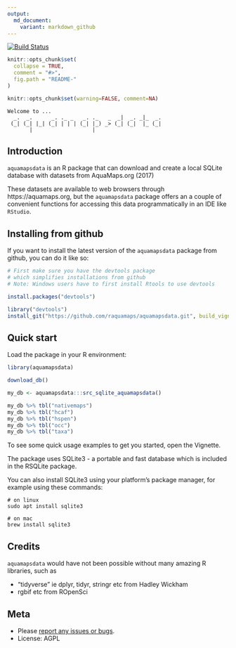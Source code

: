 ```yaml
---
output:
  md_document:
    variant: markdown_github
---
```


[![Build Status](https://travis-ci.org/raquamaps/aquamapsdata.svg?branch=master)](https://travis-ci.org/raquamaps/aquamapsdata)  

<!-- README.md is generated from README.Rmd. Please edit that file -->

```r
knitr::opts_chunk$set(
  collapse = TRUE,
  comment = "#>",
  fig.path = "README-"
)
```

```r
knitr::opts_chunk$set(warning=FALSE, comment=NA)
```

```console
Welcome to ...
  _.  _.      _. ._ _   _. ._   _  _|  _. _|_  _.
 (_| (_| |_| (_| | | | (_| |_) _> (_| (_|  |_ (_|
       |                   |
```

## Introduction

`aquamapsdata` is an R package that can download and create a local SQLite database with datasets from AquaMaps.org (2017)

These datasets are available to web browsers through https://aquamaps.org, but the `aquamapsdata` package offers an a couple of convenient functions for accessing this data programmatically in an IDE like `RStudio`.

## Installing from github

If you want to install the latest version of the `aquamapsdata` package from github, you can do it like so:

```r
# First make sure you have the devtools package
# which simplifies installations from github
# Note: Windows users have to first install Rtools to use devtools

install.packages("devtools") 

library("devtools")
install_git("https://github.com/raquamaps/aquamapsdata.git", build_vignettes=FALSE)

```

## Quick start

Load the package in your R environment:

```r

library(aquamapsdata)

download_db()

my_db <- aquamapsdata:::src_sqlite_aquamapsdata()

my_db %>% tbl("nativemaps")
my_db %>% tbl("hcaf")
my_db %>% tbl("hspen")
my_db %>% tbl("occ")
my_db %>% tbl("taxa")

```

To see some quick usage examples to get you started, open the Vignette.

The package uses SQLite3 - a portable and fast database which is included in the RSQLite package.

You can also install SQLite3 using your platform's package manager, for example using these commands:

```console
# on linux
sudo apt install sqlite3

# on mac
brew install sqlite3
```

## Credits

`aquamapsdata` would have not been possible without many amazing R libraries, such as

* "tidyverse" ie dplyr, tidyr, stringr etc from Hadley Wickham
* rgbif etc from ROpenSci

## Meta

* Please [report any issues or bugs](https://github.com/raquamaps/aquamapsdata/issues).
* License: AGPL
